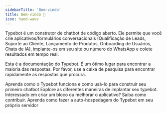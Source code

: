 ```yaml
---
sidebarTitle: 'Bem-vindo'
title: Bem-vindo 👋
icon: hand-wave
---
```


Typebot é um construtor de chatbot de código aberto. Ele permite que você crie aplicativos/formulários conversacionais (Qualificação de Leads, Suporte ao Cliente, Lançamento de Produtos, Onboarding de Usuários, Chats de IA), implante-os em seu site ou número do WhatsApp e colete resultados em tempo real.

Esta é a documentação do Typebot. É um ótimo lugar para encontrar a maioria das respostas. Por favor, use a caixa de pesquisa para encontrar rapidamente as respostas que procura.

<CardGroup cols={2}>
  <Card title="Aprender Conceitos" icon="graduation-cap" href="./overview">
    Aprenda como o Typebot funciona e como usá-lo para construir seu primeiro chatbot
  </Card>
  <Card title="Implante seus bots" icon="comment" href="/deploy/web/overview">
    Explore as diferentes maneiras de implantar seu typebot.
  </Card>
  <Card title="Contribua" icon="laptop" href="/contribute/overview">
    Interessado em criar um bloco ou melhorar o aplicativo? Saiba como contribuir.
  </Card>
  <Card title="Auto-hospedagem" icon="server" href="/self-hosting/get-started">
    Aprenda como fazer a auto-hospedagem do Typebot em seu próprio servidor
  </Card>
</CardGroup>
